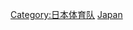 {{Commonscat|National sports teams of Japan}}
[[Category:日本体育队|Category:日本体育队]]
[[Category:各國國家體育隊|Japan]]